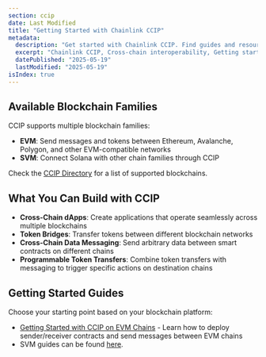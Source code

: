 ```yaml
---
section: ccip
date: Last Modified
title: "Getting Started with Chainlink CCIP"
metadata:
  description: "Get started with Chainlink CCIP. Find guides and resources for integrating CCIP into your applications on EVM and SVM compatible blockchains."
  excerpt: "Chainlink CCIP, Cross-chain interoperability, Getting started, EVM chains, SVM chains, Blockchain integration, Cross-chain dApps, Token bridges, Cross-chain messaging"
  datePublished: "2025-05-19"
  lastModified: "2025-05-19"
isIndex: true
---
```


## Available Blockchain Families

CCIP supports multiple blockchain families:

- **EVM**: Send messages and tokens between Ethereum, Avalanche, Polygon, and other EVM-compatible networks
- **SVM**: Connect Solana with other chain families through CCIP

Check the [CCIP Directory](/ccip/directory) for a list of supported blockchains.

## What You Can Build with CCIP

- **Cross-Chain dApps**: Create applications that operate seamlessly across multiple blockchains
- **Token Bridges**: Transfer tokens between different blockchain networks
- **Cross-Chain Data Messaging**: Send arbitrary data between smart contracts on different chains
- **Programmable Token Transfers**: Combine token transfers with messaging to trigger specific actions on destination chains

## Getting Started Guides

Choose your starting point based on your blockchain platform:

- [Getting Started with CCIP on EVM Chains](/ccip/getting-started/evm) - Learn how to deploy sender/receiver contracts and send messages between EVM chains
- SVM guides can be found [here](/ccip/tutorials/svm).

